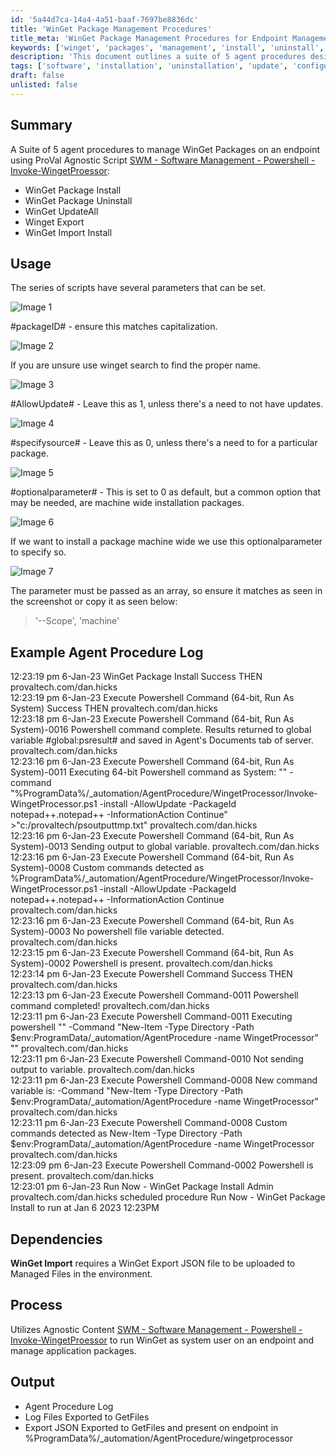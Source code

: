 ```yaml
---
id: '5a44d7ca-14a4-4a51-baaf-7697be8836dc'
title: 'WinGet Package Management Procedures'
title_meta: 'WinGet Package Management Procedures for Endpoint Management'
keywords: ['winget', 'packages', 'management', 'install', 'uninstall', 'update', 'export', 'import']
description: 'This document outlines a suite of 5 agent procedures designed for managing WinGet packages on endpoints using ProVal Agnostic Script. It includes instructions for installing, uninstalling, updating, exporting, and importing WinGet packages, along with usage examples and log outputs.'
tags: ['software', 'installation', 'uninstallation', 'update', 'configuration', 'windows']
draft: false
unlisted: false
---
```

## Summary

A Suite of 5 agent procedures to manage WinGet Packages on an endpoint using ProVal Agnostic Script [SWM - Software Management - Powershell - Invoke-WingetProessor](https://proval.itglue.com/DOC-5078775-11310973):

- WinGet Package Install
- WinGet Package Uninstall
- WinGet UpdateAll
- Winget Export
- WinGet Import Install

## Usage

The series of scripts have several parameters that can be set.

![Image 1](../../../static/img/WinGet-Software-Management/image_1.png)

#packageID# - ensure this matches capitalization.

![Image 2](../../../static/img/WinGet-Software-Management/image_2.png)

If you are unsure use winget search to find the proper name.

![Image 3](../../../static/img/WinGet-Software-Management/image_3.png)

#AllowUpdate# - Leave this as 1, unless there's a need to not have updates.

![Image 4](../../../static/img/WinGet-Software-Management/image_4.png)

#specifysource# - Leave this as 0, unless there's a need to for a particular package.

![Image 5](../../../static/img/WinGet-Software-Management/image_5.png)

#optionalparameter# - This is set to 0 as default, but a common option that may be needed, are machine wide installation packages.

![Image 6](../../../static/img/WinGet-Software-Management/image_6.png)

If we want to install a package machine wide we use this optionalparameter to specify so.

![Image 7](../../../static/img/WinGet-Software-Management/image_7.png)

The parameter must be passed as an array, so ensure it matches as seen in the screenshot or copy it as seen below:

> '--Scope', 'machine'

## Example Agent Procedure Log

12:23:19 pm 6-Jan-23   WinGet Package Install   Success THEN   provaltech.com/dan.hicks  
12:23:19 pm 6-Jan-23   Execute Powershell Command (64-bit, Run As System)   Success THEN   provaltech.com/dan.hicks  
12:23:18 pm 6-Jan-23   Execute Powershell Command (64-bit, Run As System)-0016   Powershell command complete. Results returned to global variable #global:psresult# and saved in Agent's Documents tab of server.   provaltech.com/dan.hicks  
12:23:16 pm 6-Jan-23   Execute Powershell Command (64-bit, Run As System)-0011   Executing 64-bit Powershell command as System: "" -command "%ProgramData%/_automation/AgentProcedure/WingetProcessor/Invoke-WingetProcessor.ps1 -install -AllowUpdate -PackageId notepad++.notepad++ -InformationAction Continue" >"c:/provaltech/psoutputtmp.txt"   provaltech.com/dan.hicks  
12:23:16 pm 6-Jan-23   Execute Powershell Command (64-bit, Run As System)-0013   Sending output to global variable.   provaltech.com/dan.hicks  
12:23:16 pm 6-Jan-23   Execute Powershell Command (64-bit, Run As System)-0008   Custom commands detected as %ProgramData%/_automation/AgentProcedure/WingetProcessor/Invoke-WingetProcessor.ps1 -install -AllowUpdate -PackageId notepad++.notepad++ -InformationAction Continue   provaltech.com/dan.hicks  
12:23:16 pm 6-Jan-23   Execute Powershell Command (64-bit, Run As System)-0003   No powershell file variable detected.   provaltech.com/dan.hicks  
12:23:15 pm 6-Jan-23   Execute Powershell Command (64-bit, Run As System)-0002   Powershell is present.   provaltech.com/dan.hicks  
12:23:14 pm 6-Jan-23   Execute Powershell Command   Success THEN   provaltech.com/dan.hicks  
12:23:13 pm 6-Jan-23   Execute Powershell Command-0011   Powershell command completed!   provaltech.com/dan.hicks  
12:23:11 pm 6-Jan-23   Execute Powershell Command-0011   Executing powershell "" -Command "New-Item -Type Directory -Path $env:ProgramData/_automation/AgentProcedure -name WingetProcessor" ""   provaltech.com/dan.hicks  
12:23:11 pm 6-Jan-23   Execute Powershell Command-0010   Not sending output to variable.   provaltech.com/dan.hicks  
12:23:11 pm 6-Jan-23   Execute Powershell Command-0008   New command variable is: -Command "New-Item -Type Directory -Path $env:ProgramData/_automation/AgentProcedure -name WingetProcessor"   provaltech.com/dan.hicks  
12:23:11 pm 6-Jan-23   Execute Powershell Command-0008   Custom commands detected as New-Item -Type Directory -Path $env:ProgramData/_automation/AgentProcedure -name WingetProcessor   provaltech.com/dan.hicks  
12:23:09 pm 6-Jan-23   Execute Powershell Command-0002   Powershell is present.   provaltech.com/dan.hicks  
12:23:01 pm 6-Jan-23   Run Now - WinGet Package Install   Admin provaltech.com/dan.hicks scheduled procedure Run Now - WinGet Package Install to run at Jan 6 2023 12:23PM

## Dependencies

**WinGet Import** requires a WinGet Export JSON file to be uploaded to Managed Files in the environment.

## Process

Utilizes Agnostic Content [SWM - Software Management - Powershell - Invoke-WingetProessor](https://proval.itglue.com/DOC-5078775-11310973) to run WinGet as system user on an endpoint and manage application packages.

## Output

- Agent Procedure Log
- Log Files Exported to GetFiles
- Export JSON Exported to GetFiles and present on endpoint in %ProgramData%/_automation/AgentProcedure/wingetprocessor












